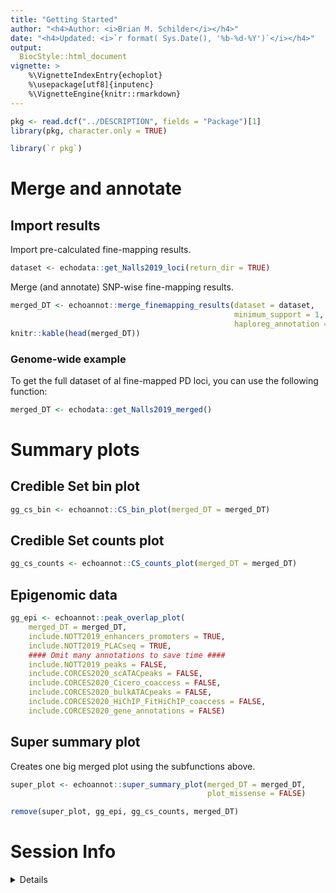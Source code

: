 ```yaml
---
title: "Getting Started" 
author: "<h4>Author: <i>Brian M. Schilder</i></h4>" 
date: "<h4>Updated: <i>`r format( Sys.Date(), '%b-%d-%Y')`</i></h4>"
output:
  BiocStyle::html_document
vignette: >
    %\VignetteIndexEntry{echoplot} 
    %\usepackage[utf8]{inputenc}
    %\VignetteEngine{knitr::rmarkdown}
---
```


```r
pkg <- read.dcf("../DESCRIPTION", fields = "Package")[1]
library(pkg, character.only = TRUE)
```

```R
library(`r pkg`)
```

# Merge and annotate 

## Import results 

Import pre-calculated fine-mapping results.

```r
dataset <- echodata::get_Nalls2019_loci(return_dir = TRUE)
```


Merge (and annotate) SNP-wise fine-mapping results.

```r
merged_DT <- echoannot::merge_finemapping_results(dataset = dataset, 
                                                  minimum_support = 1,
                                                  haploreg_annotation = TRUE)
knitr::kable(head(merged_DT))
```

### Genome-wide example

To get the full dataset of al fine-mapped PD loci, you can use the following
function: 

```R
merged_DT <- echodata::get_Nalls2019_merged()

```

# Summary plots

## Credible Set bin plot

```r
gg_cs_bin <- echoannot::CS_bin_plot(merged_DT = merged_DT)
```

## Credible Set counts plot

```r
gg_cs_counts <- echoannot::CS_counts_plot(merged_DT = merged_DT)
```

## Epigenomic data

```r
gg_epi <- echoannot::peak_overlap_plot(
    merged_DT = merged_DT, 
    include.NOTT2019_enhancers_promoters = TRUE,
    include.NOTT2019_PLACseq = TRUE,
    #### Omit many annotations to save time ####
    include.NOTT2019_peaks = FALSE,
    include.CORCES2020_scATACpeaks = FALSE, 
    include.CORCES2020_Cicero_coaccess = FALSE, 
    include.CORCES2020_bulkATACpeaks = FALSE, 
    include.CORCES2020_HiChIP_FitHiChIP_coaccess = FALSE,
    include.CORCES2020_gene_annotations = FALSE)
```

## Super summary plot

Creates one big merged plot using the subfunctions above.

```r
super_plot <- echoannot::super_summary_plot(merged_DT = merged_DT, 
                                            plot_missense = FALSE)

```

```r
remove(super_plot, gg_epi, gg_cs_counts, merged_DT) 
```


# Session Info 

<details> 

```r
utils::sessionInfo()
```

</details>  

